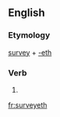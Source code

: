 ==English==

===Etymology===
[[survey]] + [[-eth]]

===Verb===
{{en-verb form}}

# {{archaic third-person singular of|survey}}

[[fr:surveyeth]]
